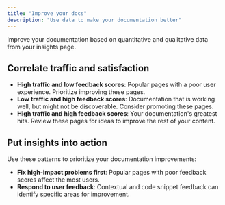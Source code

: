 ```yaml
---
title: "Improve your docs"
description: "Use data to make your documentation better"
---
```


Improve your documentation based on quantitative and qualitative data from your insights page.

## Correlate traffic and satisfaction
- **High traffic and low feedback scores**: Popular pages with a poor user experience. Prioritize improving these pages.
- **Low traffic and high feedback scores**: Documentation that is working well, but might not be discoverable. Consider promoting these pages.
- **High traffic and high feedback scores**: Your documentation's greatest hits. Review these pages for ideas to improve the rest of your content.

## Put insights into action

Use these patterns to prioritize your documentation improvements:

- **Fix high-impact problems first**: Popular pages with poor feedback scores affect the most users.
- **Respond to user feedback**: Contextual and code snippet feedback can identify specific areas for improvement.
